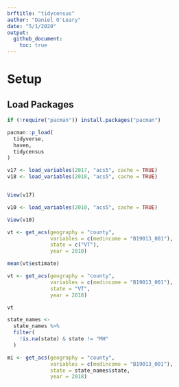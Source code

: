 ```yaml
---
brftitle: "tidycensus"
author: "Daniel O'Leary"
date: "5/1/2020"
output: 
  github_document:
    toc: true
---
```


# Setup

## Load Packages

```r
if (!require("pacman")) install.packages("pacman")

pacman::p_load(
  tidyverse, 
  haven, 
  tidycensus
)
```

```r
v17 <- load_variables(2017, "acs5", cache = TRUE)
v18 <- load_variables(2018, "acs5", cache = TRUE)


View(v17)

v10 <- load_variables(2010, "acs5", cache = TRUE)

View(v10)
```

```r
vt <- get_acs(geography = "county", 
              variables = c(medincome = "B19013_001"), 
              state = c("VT"), 
              year = 2010)

mean(vt$estimate)

vt <- get_acs(geography = "county", 
              variables = c(medincome = "B19013_001"), 
              state = "VT", 
              year = 2018)

vt
```

```r
state_names <-
  state_names %>% 
  filter(
    !is.na(state) & state != "MH"
  )

mi <- get_acs(geography = "county", 
              variables = c(medincome = "B19013_001"), 
              state = state_names$state, 
              year = 2018)
```



